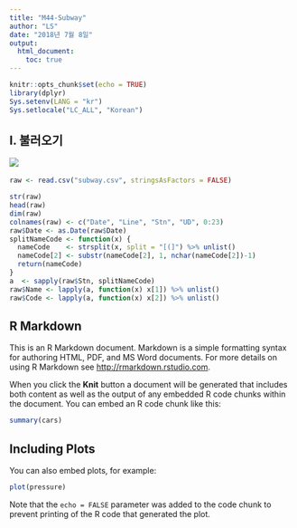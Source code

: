 ---
title: "M44-Subway"
author: "LS"
date: "2018년 7월 8일"
output: 
  html_document:
    toc: true
---

```{r setup, include=FALSE}
knitr::opts_chunk$set(echo = TRUE)
library(dplyr)
Sys.setenv(LANG = "kr")
Sys.setlocale("LC_ALL", "Korean")
```

## I. 불러오기  

![](fig/fig1.png)\  

```{r}
raw <- read.csv("subway.csv", stringsAsFactors = FALSE)  
```
  
```{r}
str(raw)
head(raw)
dim(raw)
colnames(raw) <- c("Date", "Line", "Stn", "UD", 0:23)
raw$Date <- as.Date(raw$Date)
splitNameCode <- function(x) {
  nameCode    <- strsplit(x, split = "[(]") %>% unlist()
  nameCode[2] <- substr(nameCode[2], 1, nchar(nameCode[2])-1)
  return(nameCode)
}
a  <- sapply(raw$Stn, splitNameCode) 
raw$Name <- lapply(a, function(x) x[1]) %>% unlist()
raw$Code <- lapply(a, function(x) x[2]) %>% unlist()

```



## R Markdown

This is an R Markdown document. Markdown is a simple formatting syntax for authoring HTML, PDF, and MS Word documents. For more details on using R Markdown see <http://rmarkdown.rstudio.com>.

When you click the **Knit** button a document will be generated that includes both content as well as the output of any embedded R code chunks within the document. You can embed an R code chunk like this:

```{r cars}
summary(cars)
```

## Including Plots

You can also embed plots, for example:

```{r pressure, echo=FALSE}
plot(pressure)
```

Note that the `echo = FALSE` parameter was added to the code chunk to prevent printing of the R code that generated the plot.
